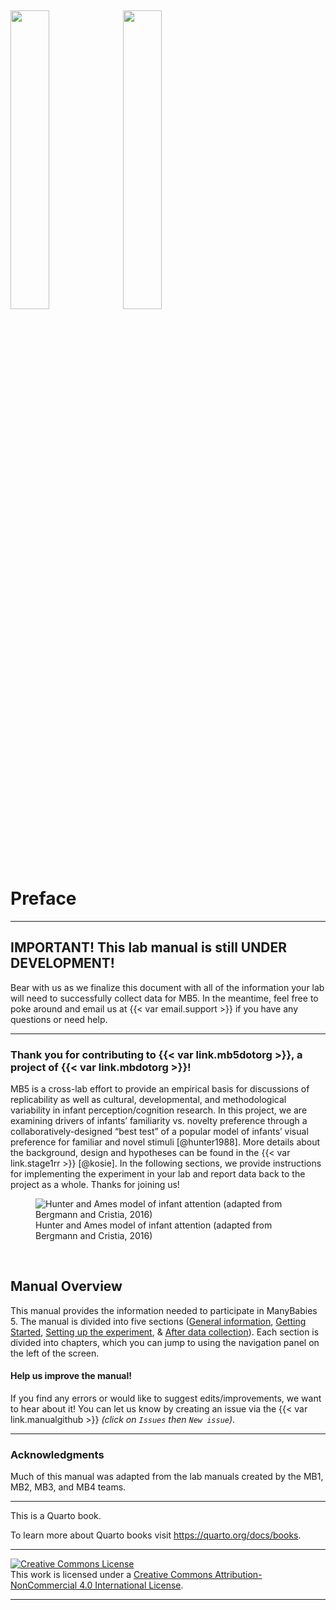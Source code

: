 <br>

[![](images/mb-logo.png){width="35%"}](https://manybabies.org/) [![](images/mb5-logo.png){width="35%"}](https://manybabies.org/MB5)

# Preface {#sec-preface .unnumbered}

------------------------------------------------------------------------

::: callout-important
## IMPORTANT! This lab manual is still UNDER DEVELOPMENT! {.mark .unnumbered}

Bear with us as we finalize this document with all of the information your lab will need to successfully collect data for MB5. In the meantime, feel free to poke around and email us at {{< var email.support >}} if you have any questions or need help.
:::

------------------------------------------------------------------------

### Thank you for contributing to {{< var link.mb5dotorg >}}, a project of {{< var link.mbdotorg >}}!

MB5 is a cross-lab effort to provide an empirical basis for discussions of replicability as well as cultural, developmental, and methodological variability in infant perception/cognition research. In this project, we are examining drivers of infants’ familiarity vs. novelty preference through a collaboratively-designed “best test” of a popular model of infants’ visual preference for familiar and novel stimuli [@hunter1988]. More details about the background, design and hypotheses can be found in the {{< var link.stage1rr >}} [@kosie]. In the following sections, we provide instructions for implementing the experiment in your lab and report data back to the project as a whole. Thanks for joining us!

![Hunter and Ames model of infant attention (adapted from Bergmann and Cristia, 2016)](images/HunterAmesFig.png){#fig-hunterames}

<br>

## Manual Overview

This manual provides the information needed to participate in ManyBabies 5. The manual is divided into five sections ([General information](#sec-generalinfo), [Getting Started](#sec-gettingstarted), [Setting up the experiment](#sec-running), & [After data collection](#sec-aftercollection)). Each section is divided into chapters, which you can jump to using the navigation panel on the left of the screen.

::: callout-caution
#### Help us improve the manual!

If you find any errors or would like to suggest edits/improvements, we want to hear about it! You can let us know by creating an issue via the {{< var link.manualgithub >}} <i>(click on `Issues` then `New issue`)</i>.
:::

------------------------------------------------------------------------

### Acknowledgments

Much of this manual was adapted from the lab manuals created by the MB1, MB2, MB3, and MB4 teams.

------------------------------------------------------------------------

This is a Quarto book.

To learn more about Quarto books visit <https://quarto.org/docs/books>.

------------------------------------------------------------------------

<a rel="license" href="http://creativecommons.org/licenses/by-nc/4.0/"><img src="https://i.creativecommons.org/l/by-nc/4.0/88x31.png" alt="Creative Commons License" style="border-width:0"/></a><br />This work is licensed under a <a rel="license" href="http://creativecommons.org/licenses/by-nc/4.0/">Creative Commons Attribution-NonCommercial 4.0 International License</a>.

------------------------------------------------------------------------
